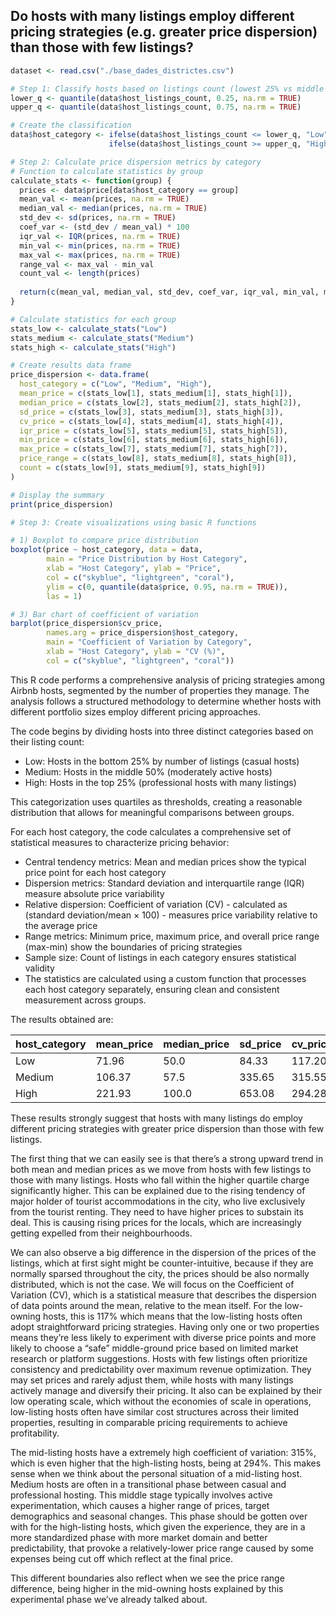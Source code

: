 ## Do hosts with many listings employ different pricing strategies (e.g. greater price dispersion) than those with few listings?
```r
dataset <- read.csv("./base_dades_districtes.csv")
```

```r
# Step 1: Classify hosts based on listings count (lowest 25% vs middle 50% vs highest 25%)
lower_q <- quantile(data$host_listings_count, 0.25, na.rm = TRUE)
upper_q <- quantile(data$host_listings_count, 0.75, na.rm = TRUE)

# Create the classification
data$host_category <- ifelse(data$host_listings_count <= lower_q, "Low", 
                      ifelse(data$host_listings_count >= upper_q, "High", "Medium"))

# Step 2: Calculate price dispersion metrics by category
# Function to calculate statistics by group
calculate_stats <- function(group) {
  prices <- data$price[data$host_category == group]
  mean_val <- mean(prices, na.rm = TRUE)
  median_val <- median(prices, na.rm = TRUE)
  std_dev <- sd(prices, na.rm = TRUE)
  coef_var <- (std_dev / mean_val) * 100
  iqr_val <- IQR(prices, na.rm = TRUE)
  min_val <- min(prices, na.rm = TRUE)
  max_val <- max(prices, na.rm = TRUE)
  range_val <- max_val - min_val
  count_val <- length(prices)
  
  return(c(mean_val, median_val, std_dev, coef_var, iqr_val, min_val, max_val, range_val, count_val))
}

# Calculate statistics for each group
stats_low <- calculate_stats("Low")
stats_medium <- calculate_stats("Medium")
stats_high <- calculate_stats("High")

# Create results data frame
price_dispersion <- data.frame(
  host_category = c("Low", "Medium", "High"),
  mean_price = c(stats_low[1], stats_medium[1], stats_high[1]),
  median_price = c(stats_low[2], stats_medium[2], stats_high[2]),
  sd_price = c(stats_low[3], stats_medium[3], stats_high[3]),
  cv_price = c(stats_low[4], stats_medium[4], stats_high[4]),
  iqr_price = c(stats_low[5], stats_medium[5], stats_high[5]),
  min_price = c(stats_low[6], stats_medium[6], stats_high[6]),
  max_price = c(stats_low[7], stats_medium[7], stats_high[7]),
  price_range = c(stats_low[8], stats_medium[8], stats_high[8]),
  count = c(stats_low[9], stats_medium[9], stats_high[9])
)

# Display the summary
print(price_dispersion)

# Step 3: Create visualizations using basic R functions

# 1) Boxplot to compare price distribution
boxplot(price ~ host_category, data = data,
        main = "Price Distribution by Host Category",
        xlab = "Host Category", ylab = "Price",
        col = c("skyblue", "lightgreen", "coral"),
        ylim = c(0, quantile(data$price, 0.95, na.rm = TRUE)),
        las = 1)

# 3) Bar chart of coefficient of variation
barplot(price_dispersion$cv_price, 
        names.arg = price_dispersion$host_category,
        main = "Coefficient of Variation by Category",
        xlab = "Host Category", ylab = "CV (%)",
        col = c("skyblue", "lightgreen", "coral"))

```
This R code performs a comprehensive analysis of pricing strategies among Airbnb hosts, segmented by the number of properties they manage. The analysis follows a structured methodology to determine whether hosts with different portfolio sizes employ different pricing approaches.


The code begins by dividing hosts into three distinct categories based on their listing count:

- Low: Hosts in the bottom 25% by number of listings (casual hosts)
- Medium: Hosts in the middle 50% (moderately active hosts)
- High: Hosts in the top 25% (professional hosts with many listings)

This categorization uses quartiles as thresholds, creating a reasonable distribution that allows for meaningful comparisons between groups.

For each host category, the code calculates a comprehensive set of statistical measures to characterize pricing behavior:

- Central tendency metrics: Mean and median prices show the typical price point for each host category
- Dispersion metrics: Standard deviation and interquartile range (IQR) measure absolute price variability
- Relative dispersion: Coefficient of variation (CV) - calculated as (standard deviation/mean × 100) - measures price variability relative to the average price
- Range metrics: Minimum price, maximum price, and overall price range (max-min) show the boundaries of pricing strategies
- Sample size: Count of listings in each category ensures statistical validity
- The statistics are calculated using a custom function that processes each host category separately, ensuring clean and consistent measurement across groups.



The results obtained are:

| host_category | mean_price | median_price | sd_price | cv_price | iqr_price | min_price | max_price | price_range | count |
|---------------|------------|--------------|----------|----------|-----------|-----------|-----------|-------------|-------|
| Low           | 71.96      | 50.0         | 84.33    | 117.20   | 45        | 8         | 2000      | 1992        | 1595  |
| Medium        | 106.37     | 57.5         | 335.65   | 315.55   | 65        | 8         | 8000      | 7992        | 2163  |
| High          | 221.93     | 100.0        | 653.08   | 294.28   | 92        | 9         | 6000      | 5991        | 1260  |

These results strongly suggest that hosts with many listings do employ different pricing strategies with greater price dispersion than those with few listings.

The first thing that we can easily see is that there's a strong upward trend in both mean and median prices as we move from hosts with few listings to those with many listings. Hosts who fall within the higher quartile charge significantly higher. This can be explained due to the rising tendency of major holder of tourist accommodations in the city, who live exclusively from the tourist renting. They need to have higher prices to substain its deal. This is causing rising prices for the locals, which are increasingly getting expelled from their neighbourhoods.

We can also observe a big difference in the dispersion of the prices of the listings, which at first sight might be counter-intuitive, because if they are normally sparsed throughout the city, the prices should be also normally distributed, which is not the case. We will focus on the Coefficient of Variation (CV), which is a statistical measure that describes the dispersion of data points around the mean, relative to the mean itself. For the low-owning hosts, this is 117% which means that the low-listing hosts often adopt straightforward pricing strategies. Having only one or two properties means they're less likely to experiment with diverse price points and more likely to choose a "safe" middle-ground price based on limited market research or platform suggestions. Hosts with few listings often prioritize consistency and predictability over maximum revenue optimization. They may set prices and rarely adjust them, while hosts with many listings actively manage and diversify their pricing. It also can be explained by their low operating scale, which without the economies of scale in operations, low-listing hosts often have similar cost structures across their limited properties, resulting in comparable pricing requirements to achieve profitability.

The mid-listing hosts have a extremely high coefficient of variation: 315%, which is even higher that the high-listing hosts, being at 294%. This makes sense when we think about the personal situation of a mid-listing host. Medium hosts are often in a transitional phase between casual and professional hosting. This middle stage typically involves active experimentation, which causes a higher range of prices, target demographics and seasonal changes. This phase should be gotten over with for the high-listing hosts, which given the experience, they are in a more standardized phase with more market domain and better predictability, that provoke a relatively-lower price range caused by some expenses being cut off which reflect at the final price. 

This different boundaries also reflect when we see the price range difference, being higher in the mid-owning hosts explained by this experimental phase we've already talked about.